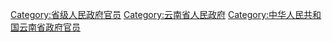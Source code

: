 [[Category:省级人民政府官员|Category:省级人民政府官员]]
[[Category:云南省人民政府|Category:云南省人民政府]]
[[Category:中华人民共和国云南省政府官员|Category:中华人民共和国云南省政府官员]]